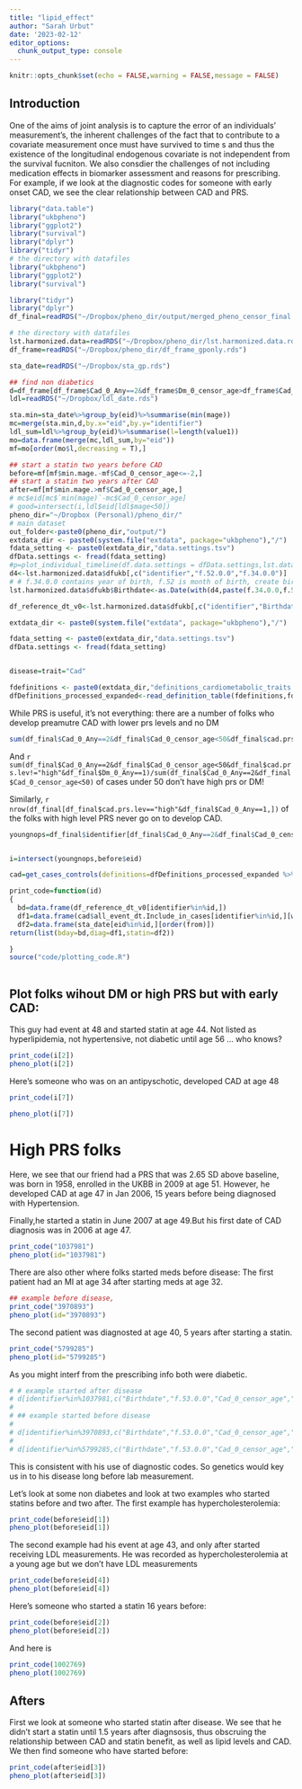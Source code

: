 ```yaml
---
title: "lipid_effect"
author: "Sarah Urbut"
date: '2023-02-12'
editor_options:
  chunk_output_type: console
---
```


```r
knitr::opts_chunk$set(echo = FALSE,warning = FALSE,message = FALSE)
```

## Introduction

One of the aims of joint analysis is to capture the error of an individuals' measurement's, the inherent challenges of the fact that to contribute to a covariate measurement once must have survived to time s and thus the existence of the longitudinal endogenous covariate is not independent from the survival fucniton. We also consdier the challenges of not including medication effects in biomarker assessment and reasons for prescribing. For example, if we look at the diagnostic codes for someone with early onset CAD, we see the clear relationship between CAD and PRS.

```r
library("data.table")
library("ukbpheno")
library("ggplot2")
library("survival")
library("dplyr")
library("tidyr")
# the directory with datafiles
library("ukbpheno")
library("ggplot2")
library("survival")

library("tidyr")
library("dplyr")
df_final=readRDS("~/Dropbox/pheno_dir/output/merged_pheno_censor_final.rds")

# the directory with datafiles
lst.harmonized.data=readRDS("~/Dropbox/pheno_dir/lst.harmonized.data.rds")
df_frame=readRDS("~/Dropbox/pheno_dir/df_frame_gponly.rds")

sta_date=readRDS("~/Dropbox/sta_gp.rds")

## find non diabetics
d=df_frame[df_frame$Cad_0_Any==2&df_frame$Dm_0_censor_age>df_frame$Cad_0_censor_age,]
ldl=readRDS("~/Dropbox/ldl_date.rds")

sta.min=sta_date%>%group_by(eid)%>%summarise(min(mage))
mc=merge(sta.min,d,by.x="eid",by.y="identifier")
ldl_sum=ldl%>%group_by(eid)%>%summarise(l=length(value1))
mo=data.frame(merge(mc,ldl_sum,by="eid"))
mf=mo[order(mo$l,decreasing = T),]

## start a statin two years before CAD 
before=mf[mf$min.mage.-mf$Cad_0_censor_age<=-2,]
## start a statin two years after CAD 
after=mf[mf$min.mage.>mf$Cad_0_censor_age,]
# mc$eid[mc$`min(mage)`-mc$Cad_0_censor_age]
# good=intersect(i,ldl$eid[ldl$mage<50])
pheno_dir="~/Dropbox (Personal)/pheno_dir/"
# main dataset 
out_folder<-paste0(pheno_dir,"output/")
extdata_dir <- paste0(system.file("extdata", package="ukbpheno"),"/")
fdata_setting <- paste0(extdata_dir,"data.settings.tsv")
dfData.settings <- fread(fdata_setting)
#p=plot_individual_timeline(df.data.settings = dfData.settings,lst.data=lst.harmonized.data$lst.data,ind_identifier =1037981)
d4<-lst.harmonized.data$dfukb[,c("identifier","f.52.0.0","f.34.0.0")] 
# # f.34.0.0 contains year of birth, f.52 is month of birth, create birthday on 15th of month
lst.harmonized.data$dfukb$Birthdate<-as.Date(with(d4,paste(f.34.0.0,f.52.0.0,15,sep="-")),"%Y-%m-%d")

df_reference_dt_v0<-lst.harmonized.data$dfukb[,c("identifier","Birthdate")]

extdata_dir <- paste0(system.file("extdata", package="ukbpheno"),"/")

fdata_setting <- paste0(extdata_dir,"data.settings.tsv")
dfData.settings <- fread(fdata_setting)


disease=trait="Cad"

fdefinitions <- paste0(extdata_dir,"definitions_cardiometabolic_traits.tsv")
dfDefinitions_processed_expanded<-read_definition_table(fdefinitions,fdata_setting,extdata_dir)

```

While PRS is useful, it's not everything: there are a number of folks who develop preamutre CAD with lower prs levels and no DM

```r
sum(df_final$Cad_0_Any==2&df_final$Cad_0_censor_age<50&df_final$cad.prs.lev!="high"&df_final$Dm_0_Any==1)
```

And `r sum(df_final$Cad_0_Any==2&df_final$Cad_0_censor_age<50&df_final$cad.prs.lev!="high"&df_final$Dm_0_Any==1)/sum(df_final$Cad_0_Any==2&df_final$Cad_0_censor_age<50)` of cases under 50 don't have high prs or DM!

Similarly, `r nrow(df_final[df_final$cad.prs.lev=="high"&df_final$Cad_0_Any==1,])` of the folks with high level PRS never go on to develop CAD.

```r
youngnops=df_final$identifier[df_final$Cad_0_Any==2&df_final$Cad_0_censor_age<50&df_final$cad.prs.lev!="high"&df_final$Dm_0_Any==1]


i=intersect(youngnops,before$eid)
```




```r
cad=get_cases_controls(definitions=dfDefinitions_processed_expanded %>% filter(TRAIT==disease), lst.harmonized.data$lst.data,dfData.settings, df_reference_date=df_reference_dt_v0)

print_code=function(id)
{
  bd=data.frame(df_reference_dt_v0[identifier%in%id,])
  df1=data.frame(cad$all_event_dt.Include_in_cases[identifier%in%id,][which.min(eventdate)])
  df2=data.frame(sta_date[eid%in%id,][order(from)])
return(list(bday=bd,diag=df1,statin=df2))

}
source("code/plotting_code.R")
  
```

## Plot folks wihout DM or high PRS but with early CAD:

This guy had event at 48 and started statin at age 44. Not listed as hyperlipidemia, not hypertensive, not diabetic until age 56 ... who knows?

```r
print_code(i[2])
pheno_plot(i[2])
```

Here's someone who was on an antipyschotic, developed CAD at age 48

```r
print_code(i[7])

pheno_plot(i[7])
```


# High PRS folks

Here, we see that our friend had a PRS that was 2.65 SD above baseline, was born in 1958, enrolled in the UKBB in 2009 at age 51.  However, he developed CAD at age 47 in Jan 2006, 15 years before being diagnosed with Hypertension.

Finally,he started a statin in June 2007 at age 49.But his first date of CAD diagnosis was in 2006 at age 47.


```r
print_code("1037981")
pheno_plot(id="1037981")
```




There are also other where folks started meds before disease: The first patient had an MI at age 34 after starting meds at age 32.

```r

## example before disease, 
print_code("3970893")
pheno_plot(id="3970893")
```


The second patient was diagnosted at age 40, 5 years after starting a statin.
```r
print_code("5799285")
pheno_plot(id="5799285")
```


As you might interf from the prescribing info both were diabetic.

```r
# # example started after disease
# d[identifier%in%1037981,c("Birthdate","f.53.0.0","Cad_0_censor_age","Cad_0_Any","Dm_0_censor_age","Dm_0_Any","HyperLip_0_Any","HyperLip_0_Any","cad.prs"]
# 
# ## example started before disease
# 
# d[identifier%in%3970893,c("Birthdate","f.53.0.0","Cad_0_censor_age","Cad_0_Any","Ht_0_censor_age","Ht_0_Any","HyperLip_0_Any","HyperLip_0_Any","cad.prs","ldl.prs","htn.prs")]
# 
# d[identifier%in%5799285,c("Birthdate","f.53.0.0","Cad_0_censor_age","Cad_0_Any","Ht_0_censor_age","Ht_0_Any","HyperLip_0_Any","HyperLip_0_Any","cad.prs","ldl.prs","htn.prs")]

```
This is consistent with his use of diagnostic codes. So genetics would key us in to his disease long before lab measurement.

Let's look at some non diabetes and look at two examples who started statins before and two after. The first example has hypercholesterolemia:

```r

print_code(before$eid[1])
pheno_plot(before$eid[1])

```

The second example had his event at age 43, and only after started receiving LDL measurements. He was recorded as hypercholesterolemia at a young age but we don't have LDL measurements

```r

print_code(before$eid[4])
pheno_plot(before$eid[4])

```

Here's someone who started  a statin 16 years before:

```r
print_code(before$eid[2])
pheno_plot(before$eid[2])
```


And here is 
```r
print_code(1002769)
pheno_plot(1002769)
```


## Afters


First we look at someone who started statin after disease. We see that he didn't start a statin until 1.5 years after diagnsosis, thus obscruing the relationship between CAD and statin benefit, as well as lipid levels and CAD. We then find someone who have started before:

```r
print_code(after$eid[3])
pheno_plot(after$eid[3])
```




